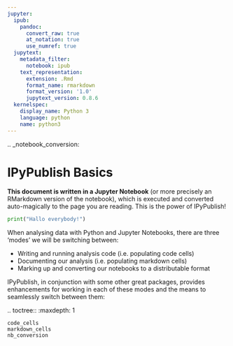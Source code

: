 ```yaml
---
jupyter:
  ipub:
    pandoc:
      convert_raw: true 
      at_notation: true
      use_numref: true
  jupytext:
    metadata_filter:
      notebook: ipub
    text_representation:
      extension: .Rmd
      format_name: rmarkdown
      format_version: '1.0'
      jupytext_version: 0.8.6
  kernelspec:
    display_name: Python 3
    language: python
    name: python3
---
```


.. _notebook_conversion:

# IPyPublish Basics

**This document is written in a Jupyter Notebook**
(or more precisely an RMarkdown version of the notebook),
which is executed and converted auto-magically to the page you are reading.
This is the power of IPyPublish!

```python
print("Hallo everybody!")
```

When analysing data with Python and Jupyter Notebooks, there are three 'modes'
we will be switching between:

- Writing and running analysis code (i.e. populating code cells)
- Documenting our analysis (i.e. populating markdown cells)
- Marking up and converting our notebooks to a distributable format

IPyPublish, in conjunction with some other great packages,
provides enhancements for working in each of these modes and the means to
seamlessly switch between them:

.. toctree::
    :maxdepth: 1

    code_cells
    markdown_cells
    nb_conversion
